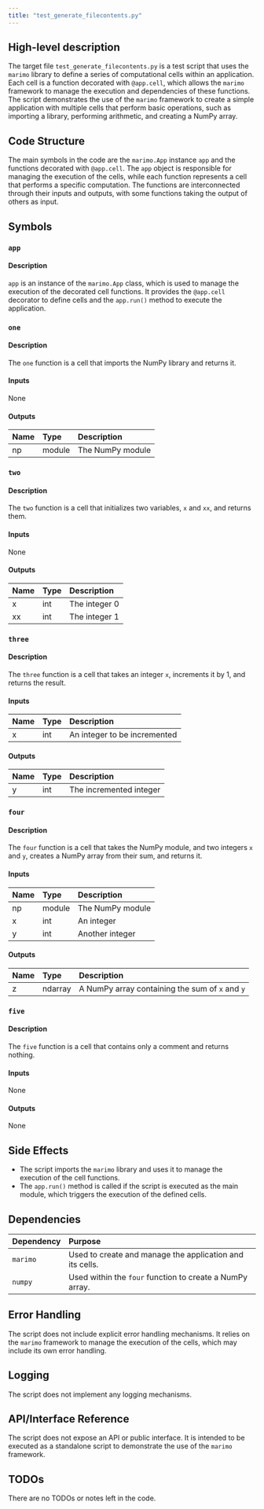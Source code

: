 ```yaml
---
title: "test_generate_filecontents.py"
---
```


## High-level description

The target file `test_generate_filecontents.py` is a test script that uses the `marimo` library to define a series of computational cells within an application. Each cell is a function decorated with `@app.cell`, which allows the `marimo` framework to manage the execution and dependencies of these functions. The script demonstrates the use of the `marimo` framework to create a simple application with multiple cells that perform basic operations, such as importing a library, performing arithmetic, and creating a NumPy array.

## Code Structure

The main symbols in the code are the `marimo.App` instance `app` and the functions decorated with `@app.cell`. The `app` object is responsible for managing the execution of the cells, while each function represents a cell that performs a specific computation. The functions are interconnected through their inputs and outputs, with some functions taking the output of others as input.

## Symbols

### `app`
#### Description
`app` is an instance of the `marimo.App` class, which is used to manage the execution of the decorated cell functions. It provides the `@app.cell` decorator to define cells and the `app.run()` method to execute the application.

### `one`
#### Description
The `one` function is a cell that imports the NumPy library and returns it.

#### Inputs
None

#### Outputs
| Name | Type | Description |
|:-----|:-----|:------------|
| np | module | The NumPy module |

### `two`
#### Description
The `two` function is a cell that initializes two variables, `x` and `xx`, and returns them.

#### Inputs
None

#### Outputs
| Name | Type | Description |
|:-----|:-----|:------------|
| x | int | The integer 0 |
| xx | int | The integer 1 |

### `three`
#### Description
The `three` function is a cell that takes an integer `x`, increments it by 1, and returns the result.

#### Inputs
| Name | Type | Description |
|:-----|:-----|:------------|
| x | int | An integer to be incremented |

#### Outputs
| Name | Type | Description |
|:-----|:-----|:------------|
| y | int | The incremented integer |

### `four`
#### Description
The `four` function is a cell that takes the NumPy module, and two integers `x` and `y`, creates a NumPy array from their sum, and returns it.

#### Inputs
| Name | Type | Description |
|:-----|:-----|:------------|
| np | module | The NumPy module |
| x | int | An integer |
| y | int | Another integer |

#### Outputs
| Name | Type | Description |
|:-----|:-----|:------------|
| z | ndarray | A NumPy array containing the sum of `x` and `y` |

### `five`
#### Description
The `five` function is a cell that contains only a comment and returns nothing.

#### Inputs
None

#### Outputs
None

## Side Effects

- The script imports the `marimo` library and uses it to manage the execution of the cell functions.
- The `app.run()` method is called if the script is executed as the main module, which triggers the execution of the defined cells.

## Dependencies

| Dependency | Purpose |
|:-----------|:--------|
| `marimo` | Used to create and manage the application and its cells. |
| `numpy` | Used within the `four` function to create a NumPy array. |

## Error Handling

The script does not include explicit error handling mechanisms. It relies on the `marimo` framework to manage the execution of the cells, which may include its own error handling.

## Logging

The script does not implement any logging mechanisms.

## API/Interface Reference

The script does not expose an API or public interface. It is intended to be executed as a standalone script to demonstrate the use of the `marimo` framework.

## TODOs

There are no TODOs or notes left in the code.